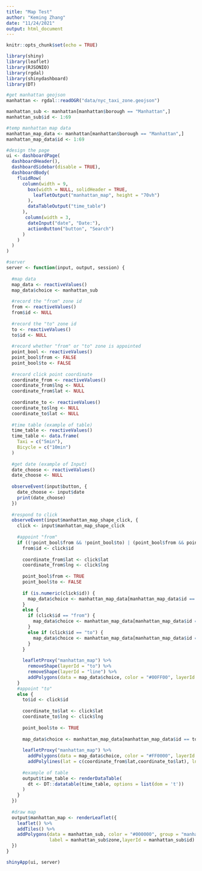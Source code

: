 ```yaml
---
title: "Map Test"
author: "Keming Zhang"
date: "11/24/2021"
output: html_document
---
```


```r
knitr::opts_chunk$set(echo = TRUE)

library(shiny)
library(leaflet)
library(RJSONIO)
library(rgdal)
library(shinydashboard)
library(DT)
```



```r
#get manhattan geojson
manhattan <- rgdal::readOGR("data/nyc_taxi_zone.geojson")

manhattan_sub <- manhattan[manhattan$borough == "Manhattan",] 
manhattan_sub$id <- 1:69
```

```r
#temp manhattan map data
manhattan_map_data <- manhattan[manhattan$borough == "Manhattan",]
manhattan_map_data$id <- 1:69
```


```r
#design the page
ui <- dashboardPage( 
  dashboardHeader(),
  dashboardSidebar(disable = TRUE),
  dashboardBody(
    fluidRow(
      column(width = 9,
        box(width = NULL, solidHeader = TRUE,
          leafletOutput("manhattan_map", height = "70vh")
        ),
        dataTableOutput("time_table")
      ),
       column(width = 3,
        dateInput("date", "Date:"),
        actionButton("button", "Search")
      )
    )
  )
)

#server
server <- function(input, output, session) {
  
  #map data
  map_data <- reactiveValues()
  map_data$choice <- manhattan_sub
  
  #record the "from" zone id
  from <- reactiveValues()
  from$id <- NULL
  
  #record the "to" zone id
  to <- reactiveValues()
  to$id <- NULL
  
  #record whether "from" or "to" zone is appointed
  point_bool <- reactiveValues()
  point_bool$from <- FALSE
  point_bool$to <- FALSE
  
  #record click point coordinate
  coordinate_from <- reactiveValues()
  coordinate_from$lng <- NULL
  coordinate_from$lat <- NULL
  
  coordinate_to <- reactiveValues()
  coordinate_to$lng <- NULL
  coordinate_to$lat <- NULL
  
  #time table (example of table)
  time_table <- reactiveValues()
  time_table <- data.frame(
    Taxi = c("5min"),
    Bicycle = c("10min")
  )
  
  #get date (example of Input)
  date_choose <- reactiveValues()
  date_choose <- NULL
  
  observeEvent(input$button, {
    date_choose <- input$date
    print(date_choose)
  })
  
  #respond to click
  observeEvent(input$manhattan_map_shape_click, {
    click <- input$manhattan_map_shape_click
    
    #appoint "from"
    if ((!point_bool$from && !point_bool$to) | (point_bool$from && point_bool$to)) {
      from$id <- click$id
      
      coordinate_from$lat <- click$lat
      coordinate_from$lng <- click$lng
      
      point_bool$from <- TRUE
      point_bool$to <- FALSE
      
      if (is.numeric(click$id)) {
        map_data$choice <- manhattan_map_data[manhattan_map_data$id == click$id,]
      }
      else {
        if (click$id == "from") {
          map_data$choice <- manhattan_map_data[manhattan_map_data$id == from$id,]
        }
        else if (click$id == "to") {
          map_data$choice <- manhattan_map_data[manhattan_map_data$id == to$id,]
        }
      }
      
      leafletProxy("manhattan_map") %>%
        removeShape(layerId = "to") %>%
        removeShape(layerId = "line") %>%
        addPolygons(data = map_data$choice, color = "#00FF00", layerId = "from")
    }
    #appoint "to"
    else {
      to$id <- click$id
      
      coordinate_to$lat <- click$lat
      coordinate_to$lng <- click$lng
      
      point_bool$to <- TRUE
      
      map_data$choice <- manhattan_map_data[manhattan_map_data$id == to$id,]
      
      leafletProxy("manhattan_map") %>% 
        addPolygons(data = map_data$choice, color = "#FF0000", layerId = "to") %>%
        addPolylines(lat = c(coordinate_from$lat,coordinate_to$lat), lng = c(coordinate_from$lng,coordinate_to$lng), layerId = "line")
      
      #example of table
      output$time_table <- renderDataTable(
        dt <- DT::datatable(time_table, options = list(dom = 't'))
      )
    }
  })
  
  #draw map
  output$manhattan_map <- renderLeaflet({
    leaflet() %>%
    addTiles() %>%
    addPolygons(data = manhattan_sub, color = "#000000", group = "manhattan",
                label = manhattan_sub$zone,layerId = manhattan_sub$id)
  })
}

shinyApp(ui, server)
```

